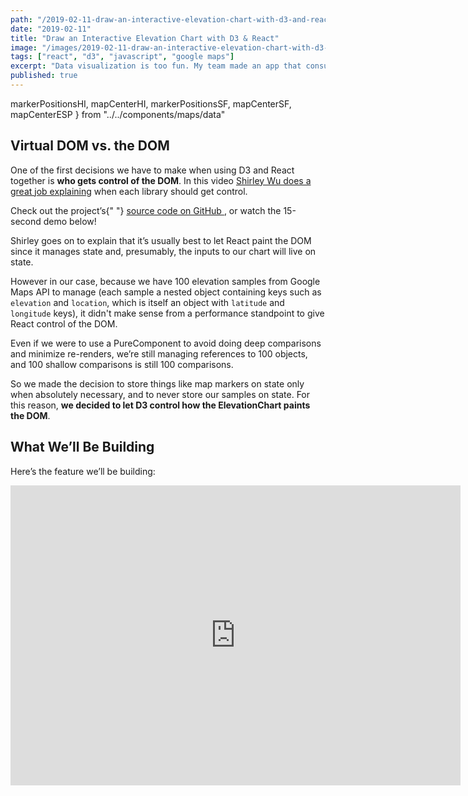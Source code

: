 ```yaml
---
path: "/2019-02-11-draw-an-interactive-elevation-chart-with-d3-and-react"
date: "2019-02-11"
title: "Draw an Interactive Elevation Chart with D3 & React"
image: "/images/2019-02-11-draw-an-interactive-elevation-chart-with-d3-and-react.gif"
tags: ["react", "d3", "javascript", "google maps"]
excerpt: "Data visualization is too fun. My team made an app that consumes a user’s trip data and uses it to draw cool stuff. Here’s how we used React, D3 and Google Maps to do it."
published: true
---
```


  markerPositionsHI,
  mapCenterHI,
  markerPositionsSF,
  mapCenterSF,
  mapCenterESP
} from "../../components/maps/data"

<LoadMapsApi />

## Virtual DOM vs. the DOM

One of the first decisions we have to make when using D3 and React together is **who gets control of the DOM**. In this video [Shirley Wu does a great job explaining](https://www.youtube.com/watch?v=zXBdNDnqV2Q) when each library should get control.

<div class="box-quote">
  <p class="box-quote-p">
    Check out the project’s{" "}
    <a
      href="https://github.com/Lambda-School-Labs/LabsPT1_Backwoods"
      target="_blank"
    >
      source code on GitHub
    </a>
    , or watch the 15-second demo below!
  </p>
</div>

Shirley goes on to explain that it’s usually best to let React paint the DOM since it manages state and, presumably, the inputs to our chart will live on state.

However in our case, because we have 100 elevation samples from Google Maps API to manage (each sample a nested object containing keys such as `elevation` and `location`, which is itself an object with `latitude` and `longitude` keys), it didn't make sense from a performance standpoint to give React control of the DOM.

Even if we were to use a PureComponent to avoid doing deep comparisons and minimize re-renders, we’re still managing references to 100 objects, and 100 shallow comparisons is still 100 comparisons.

So we made the decision to store things like map markers on state only when absolutely necessary, and to never store our samples on state. For this reason, **we decided to let D3 control how the ElevationChart paints the DOM**.

## What We’ll Be Building

Here’s the feature we’ll be building:

<iframe
  className="youtube-video"
  width="720"
  height="480"
  src="https://www.youtube.com/embed/9HXlmXwyuKk"
  frameBorder="0"
  allow="accelerometer; autoplay; encrypted-media; gyroscope; picture-in-picture"
  allowFullScreen
/>

We won’t cover adding a map, creating markers or drawing the polyline; detailed instructions for how to create those are all available in the [Google Maps Documentation](https://developers.google.com/maps/documentation/).

Assuming you’ve got your map, some markers, and a polyline path that connects them, we’re ready to build the component. This is what we need to do:

1. Get data: We’ll use Google’s Distance and Elevation APIs to create an array with 100 objects representing samples along our polyline
1. Draw the data: Add the D3 library and draw an SVG chart to represent this data visually
1. Draw the infobox: When a user hovers over the chart, we show the user the Elevation and Grade at that point
1. Draw the blip: Based on where the user hovers, we need to draw a blip (almost a marker, but not quite) on the map at that point along the path

Are you excited? I am too. Let’s get started.

## 1. Get Data

Let’s look at the docs for the Google Maps [Elevation API](https://developers.google.com/maps/documentation/elevation) to see what we’ll be working with.

From the [Google Map Docs](https://developers.google.com/maps/documentation/elevation/intro):

<div class="box-quote">
  <p class="box-quote-p">
    [...] you may request sampled elevation data along paths, allowing you to
    calculate elevation changes along routes.
  </p>
</div>

This is exactly what we need to do!

**Note:** See the [docs on the LatLng class](https://developers.google.com/maps/documentation/javascript/reference/coordinates#LatLng) and the [Marker API](https://developers.google.com/maps/documentation/javascript/markers) for more info on the Google Maps objects we’ll be working with.

Let’s define a class method called `getElevationsAlongPath` that handles this:

```jsx
import React from "react"

const calcDistance = (
  { lat: fromLat, lng: fronLng },
  { lat: toLat, lng: toLng }
) => {
  // IMPURE! assumes google is available on the window object:
  return window.google.maps.geometry.spherical.computeDistanceBetween(
    new window.google.maps.LatLng(fromLat, fromLng),
    new window.google.maps.LatLng(toLat, toLng)
  )
}

export default class ChartWrapper extends React.Component {
  state = {
    distances: [],
    elevations: [],
    markers: [],
  }

  // componentDidMount() { ... }
  // componentDidUpdate(prevProps, prevState) { ... }

  getElevationsAlongPath = () => {
    if (this.state.markers.length > 1) {
      const elevator = new window.google.maps.ElevationService()
      const latLngs = this.state.markers.map(marker => ({
        lat: marker.getPosition().lat(),
        lng: marker.getPosition().lng()
      }))

      const { distances } = latLngs.reduce(
        (acc, curr, i, arr) => {
          if (i === arr.length - 1) return acc
          const distances = acc.distances.concat(
            // use the helper function we defined above:
            calcDistance(
              { lat: curr.lat, lng: curr.lng },
              { lat: arr[i + 1].lat, lng: arr[i + 1].lng }
            )
          )
          return distances
        },
        { distances: [] }
      )

      // API call to get our elevations:
      elevator.getElevationAlongPath(
        {
          path: latLngs,
          samples: 100
        },
        results => {
          this.setState({
            distances,
            // we’ll probably want to change the data shape later:
            elevations: results.map(result => result)
          })
        }
      )
    }
  }

  render() {
    return (
      // ...
    )
  }
}
```

[See the source code here!](https://github.com/Lambda-School-Labs/LabsPT1_bkwds/blob/master/client/src/components/Maps/SingleTrip/TripPanel.js#L75)

Let’s talk through it.

**First**, `calcDistance` is a helper function that takes 2 objects of shape `{lat: number, lng: number}` and returns the distance between them in meters.

However, if we have 5 markers, there will be 4 distance calculations between them. Having 2 arrays of unequal lengths complicates things, so we initialize the first distance to 0 (lines 36-42).

Now we have 5 markers and 5 distances and we don’t have to do maths later.

**Second**, in lines 49-61 we call the Elevations API, passing in the path we want to take samples from along with the number of samples we want. We ask for 100 samples because again, math is hard (also because I like the way these zeroes look: **0**).

When we call our method (in our case, inside `componentDidUpdate`), our `ChartWrapper` state will look something like this:

```javascript
{
  distances: [3080.666166039471, 2841.623465928883, /* ... */ ],
  markers: [<GoogleMapsMarkerObject>, <GoogleMapsMarkerObject>, /* ... */ ]
  elevations: [
    {
      elevation: 149.1212768554688,
      location: <GoogleMapsLatLngClass>,
      resolution: 9.543951988220215,

    },
    {
      elevation: 152.5092315673828,
      location: <GoogleMapsLatLngClass>,
      resolution: 9.543951988220215,
    },
    // 98 more elevations...
  ]
}
```

Success! ✨

Let’s start drawing.

First we’ll make a simple map:

<MapWithMarkers
  layer="transit"
  mapTypeId="roadmap"
  center={mapCenterESP}
  title="Metro de Madrid"
  zoom={13.6}
/>

“The Madrid Metro is a rapid transit system serving the city of Madrid, capital of Spain. The system is the 12th longest rapid transit system in the world, with a total length of 293 km, though Madrid is approximately the fiftieth most populous metropolitan area in the world.” _– Wikipedia_

Next, we’ll draw some markers and connect them by polyline:

<MapWithMarkers
  center={mapCenterSF}
  markerPositions={markerPositionsSF}
  zoom={19.1}
  mapTypeId="roadmap"
  title="Lombard Street, SF"
/>

Finally, we’ll get our elevation samples:

<MapWithMarkers
  exampleType="elevationInfobox"
  center={mapCenterHI}
  markerPositions={markerPositionsHI}
  title="Waipio Rd – Waimea, Hawaii"
  theme="day"
/>

[Elevation Chart Styles](https://github.com/Lambda-School-Labs/LabsPT1_bkwds/blob/master/client/src/styles/ElevationChart.styles.js#L82)

```jsx
import React, { Component } from "react"
import * as d3 from "d3"

import ChartIcon from "./icons/ChartSvg"
import * as s from "../styles/ElevationChart.styles"

const margin = { top: 0, right: 0, bottom: 15, left: 50 }
const width = 750 - margin.left - margin.right
const height = 155 - margin.top - margin.bottom
const xAxisTicks = 8
const yAxisTicks = 6

export const numOfSamples = 100
export const metersToMiles = m => m * 0.000621371
export const metersToFeet = m => m * 3.28084
```

## 2. Drawing the data
